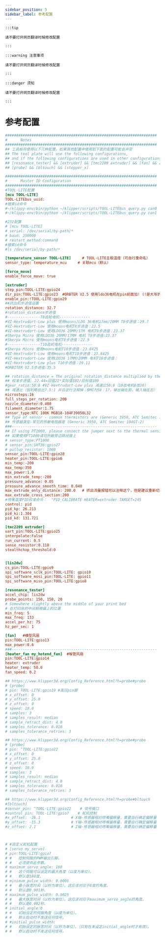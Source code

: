 ```yaml
---
sidebar_position: 5
sidebar_label: 参考配置
---
```


    :::tip

    请不要打开网页翻译时候修改配置

    :::

    :::warning 注意事项

    请不要打开网页翻译时候修改配置

    :::

    :::danger 须知

    请不要打开网页翻译时候修改配置

    :::

# 参考配置

```cfg
#####################################################################
#      Notes
#####################################################################
## 工具板将使用以下几种配置，如果其他配置中使用到下面的配置可能会冲突
## The tool plate will use the following configurations, 
## and if the following configurations are used in other configurations, conflicts may occur.
## [resonance_tester] && [extruder] && [tmc2209 extruder] && [fan] && [heater_fan my_hotend_fan]
## [probe] && [bltouch] && [stepper_x]

#####################################################################
#      Master ID Configuration
#####################################################################
#TOOL-LITE配置
[mcu TOOL-LITE]
TOOL-LITEbus_uuid: 
#搜索id命令
#~/klippy-env/bin/python ~/klipper/scripts/TOOL-LITEbus_query.py can0
#~/klippy-env/bin/python ~/klipper/scripts/TOOL-LITEbus_query.py can1

#232配置
# [mcu TOOL-LITE]
# serial: /dev/serial/by-path/*
# baud: 250000
# restart_method:command
#搜索id命令
#ls /dev/serial/by-path/*

[temperature_sensor TOOL-LITE]     # TOOL-LITE主板温度（可自行重命名）
sensor_type: temperature_mcu     # 关联mcu（默认）

[force_move]
enable_force_move: true

[extruder]
step_pin:TOOL-LITE:gpio24
dir_pin:TOOL-LITE:gpio23  #ORBTER V2.5 使用ldo36电机在pin前面加! (!是大写的）
enable_pin:!TOOL-LITE:gpio29
##挤出机步进值设置
rotation_distance: 32.7
#rotation_distance步进值
#---------------T8齿轮电机--------------    
#VZ-Hextrudort-Low plus 使用moons/LDO 36电机17mm/20MM T8步进值：29.7 
#VZ-Hextrudort-Low 使用moons电机T8步进值：22.5  
#VZ-Hextrudort-Low 使用LDO36 20MM/17M 电机T8步进值：23.37 
#Sherpa Micro 使用LDO36 20MM/17MM 电机 T8步进值:23.37
#Sherpa Micro 使用moons电机T8步进值：22.5
#---------------T10齿轮电机--------------             
#Sherpa Micro 使用moons电机T10步进值：23.8425
#VZ-Hextrudort-Low 使用moons电机T10步进值：23.8425
#VZ-Hextrudort-Low 使用LDO36 17MM/20MM 电机T10步进值：
#VZ-Hextrudort-Low plus T10步进值：29.11 
#ORBITER V2.5步进值:35.5

## rotation_distance = The original rotation_distance multiplied by the actual extrusion length divided by the requested extrusion length.
## 校准步进值: 22.44=旧值22*实际值102/目标值100
#gear_ratio:50:8 #VZ-Hextrudort-Low plus 减速比50:8（10齿电机8改10）
## 减速比（伽利略齿比7.5:1 并且这行注释掉；BMG为50：17，输出轴在前，输入轴在后）
microsteps:16
full_steps_per_rotation: 200   
nozzle_diameter:0.400
filament_diameter:1.75
sensor_type:NTC 100K MGB18-104F39050L32
## Type of sensor - common thermistors are (Generic 3950, ATC Semitec 104GT-2)
## 传感器类型-常见的热敏电阻器是 (Generic 3950, ATC Semitec 104GT-2)
###------------------------------------------------------------------
## If using PT1000, please connect the jumper next to the thermal sensitivity.
## 如果使用PT1000请将热敏旁边跳线接上
# sensor_type:PT1000
# sensor_pin:SHT36:gpio27
# pullup_resistor: 1000
sensor_pin:TOOL-LITE:gpio28
heater_pin:TOOL-LITE:gpio6
min_temp:-200
max_temp:350
max_power:1.0
min_extrude_temp:-200
pressure_advance: 0.05
pressure_advance_smooth_time: 0.040
max_extrude_only_distance: 200.0   # 挤出流量报错可以注释这个，但是建议重新切片
max_extrude_cross_section:200
#喷嘴温度PID校准命令：  "PID_CALIBRATE HEATER=extruder TARGET=245
control: pid
pid_kp: 26.213
pid_ki:1.304
pid_kd: 131.721

[tmc2209 extruder]
uart_pin:TOOL-LITE:gpio25
interpolate:False
run_current: 0.5
sense_resistor:0.110
stealthchop_threshold:0


[lis2dw]
cs_pin:TOOL-LITE:gpio9
spi_software_sclk_pin:TOOL-LITE: gpio10
spi_software_mosi_pin:TOOL-LITE: gpio11
spi_software_miso_pin:TOOL-LITE:gpio8

[resonance_tester]
accel_chip: lis2dw
probe_points: 150, 150, 20
# Somewhere slightly above the middle of your print bed
# 在打印床的中间稍微偏上的位置
min_freq: 5
max_freq: 133
accel_per_hz: 75
hz_per_sec: 1 

[fan]   #模型风扇
pin:TOOL-LITE:gpio13
max_power:0.6
###------------------------------------------------------------------
[heater_fan my_hotend_fan]  #喉管风扇
pin:TOOL-LITE:gpio14
heater: extruder
heater_temp: 50.0
fan_speed: 0.2

## https://www.klipper3d.org/Config_Reference.html?h=probe#probe
# [probe]
# pin: TOOL-LITE:gpio19 #高压pin脚
# x_offset: 0
# y_offset: 25.0
# z_offset: 0
# speed: 10.0
# samples: 3
# samples_result: median
# sample_retract_dist: 4.0
# samples_tolerance: 0.010
# samples_tolerance_retries: 3

## https://www.klipper3d.org/Config_Reference.html?h=probe#probe
# [probe]
# pin: ^TOOL-LITE:gpio22
# x_offset: 0
# y_offset: 25.0
# z_offset: 0
# speed: 10.0
# samples: 3
# samples_result: median
# sample_retract_dist: 4.0
# samples_tolerance: 0.010
# samples_tolerance_retries: 3

## https://www.klipper3d.org/Config_Reference.html?h=probe#bltouch
#[bltouch]
#sensor_pin: ^TOOL-LITE:gpio22    # 信号接口
#control_pin: TOOL-LITE:gpio7    # 舵机控制
#x_offset: -26.1              # X轴-传感器相对喷嘴偏移量，需要自行确定偏移量
#y_offset: -15.3              # Y轴-传感器相对喷嘴偏移量，需要自行确定偏移量
#z_offset: 2.1                # Z轴-传感器相对喷嘴偏移量，需要自行确定偏移量



# #自定义舵机配置
# [servo my_servo]
# pin:TOOL-LITE:gpio7
# #   控制伺服的PWM输出引脚。
# #   必须提供此参数。
# maximum_servo_angle: 180
# #   这个伺服可以设定的最大角度（以度为单位）。
# #   默认是180度。
# minimum_pulse_width: 0.0005
# #   最小脉宽时间（以秒为单位）。这应该对应于0度的角度。
# #   默认是0.001秒。
# maximum_pulse_width: 0.0025
# #   最大脉宽时间（以秒为单位）。这应该对应于maximum_servo_angle的角度。
# #   默认是0.002秒。
# initial_angle:0 
# #   初始设定的伺服角度（以度为单位）。
# #   默认启动时不发送任何信号。
# #initial_pulse_width:
# #   初始设定的脉宽时间（以秒为单位）。（只有在未设定initial_angle时才有效）。
# #   默认启动时不发送任何信号。

```

